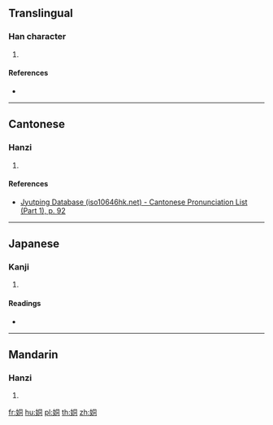==Translingual==

===Han character===
{{Han char|rn=38|rad=女|as=06|sn=9|four=47420|canj=VBMR|ids=⿰女同}}

# {{defn|Han|sort=女06}}

====References====
* {{Han ref|kx=0259.190|dkj=06203|dj=0525.190|hdz=21044.060|uh=59DB|ud=23003|bh=CE6F|bd=52847}}

----

==Cantonese==

===Hanzi===
{{yue-hanzi|jyut=[[dung6]]|y=dung6}}

# {{defn|lang=yue|sort=女06}}

====References====
* [http://www.iso10646hk.net/jp/document/download.jsp Jyutping Database (iso10646hk.net) - Cantonese Pronunciation List (Part 1), p. 92]

----

==Japanese==

===Kanji===
{{ja-kanji|grade=|rs=女06}}

# {{defn|lang=ja|sort=女06}}

====Readings====
* {{ja-readings|on=[[とう]] (tō), [[ず]] (zu)|kun=}}

----

==Mandarin==

===Hanzi===
{{cmn-hanzi|pin=[[dòng]] ([[dong4]])|wg=tung<sup>4</sup>}}

# {{defn|lang=cmn|sort=女06}}

[[fr:姛]]
[[hu:姛]]
[[pl:姛]]
[[th:姛]]
[[zh:姛]]